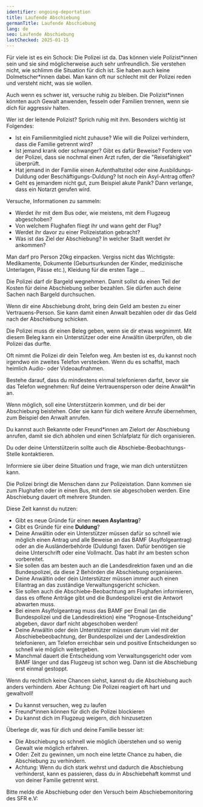 ```yaml
---
identifier: ongoing-deportation
title: Laufende Abschiebung
germanTitle: Laufende Abschiebung
lang: de
seo: Laufende Abschiebung
lastChecked: 2025-01-15
---
```



Für viele ist es ein Schock: Die Polizei ist da. Das können viele Polizist\*innen sein und sie sind möglicherweise auch sehr unfreundlich. Sie verstehen nicht, wie schlimm die Situation für dich ist. Sie haben auch keine Dolmetscher\*innen dabei. Man kann oft nur schlecht mit der Polizei reden und versteht nicht, was sie wollen.

Auch wenn es schwer ist, versuche ruhig zu bleiben. Die Polizist\*innen könnten auch Gewalt anwenden, fesseln oder Familien trennen, wenn sie dich für aggressiv halten.

Wer ist der leitende Polizist? Sprich ruhig mit ihm. Besonders wichtig ist Folgendes:

- Ist ein Familienmitglied nicht zuhause? Wie will die Polizei verhindern, dass die Familie getrennt wird?
- Ist jemand krank oder schwanger? Gibt es dafür Beweise? Fordere von der Polizei, dass sie nochmal einen Arzt rufen, der die "Reisefähigkeit" überprüft.
- Hat jemand in der Familie einen Aufenthaltstitel oder eine Ausbildungs-Duldung oder Beschäftigungs-Duldung? Ist noch ein Asyl-Antrag offen?
- Geht es jemandem nicht gut, zum Beispiel akute Panik? Dann verlange, dass ein Notarzt gerufen wird.

Versuche, Informationen zu sammeln:

- Werdet ihr mit dem Bus oder, wie meistens, mit dem Flugzeug abgeschoben?
- Von welchem Flughafen fliegt ihr und wann geht der Flug?
- Werdet ihr davor zu einer Polizeistation gebracht?
- Was ist das Ziel der Abschiebung? In welcher Stadt werdet ihr ankommen?

Man darf pro Person 20kg einpacken. Vergiss nicht das Wichtigste: Medikamente, Dokumente (Geburtsurkunden der Kinder, medizinische Unterlagen, Pässe etc.), Kleidung für die ersten Tage …

Die Polizei darf dir Bargeld wegnehmen. Damit sollst du einen Teil der Kosten für deine Abschiebung selber bezahlen. Sie dürfen auch deine Sachen nach Bargeld durchsuchen.

Wenn dir eine Abschiebung droht, bring dein Geld am besten zu einer Vertrauens-Person. Sie kann damit einen Anwalt bezahlen oder dir das Geld nach der Abschiebung schicken.

Die Polizei muss dir einen Beleg geben, wenn sie dir etwas wegnimmt. Mit diesem Beleg kann ein Unterstützer oder eine Anwältin überprüfen, ob die Polizei das durfte.

Oft nimmt die Polizei dir dein Telefon weg. Am besten ist es, du kannst noch irgendwo ein zweites Telefon verstecken. Wenn du es schaffst, mach heimlich Audio- oder Videoaufnahmen.

Bestehe darauf, dass du mindestens einmal telefonieren darfst, bevor sie das Telefon wegnehmen:
Ruf deine Vertrauensperson oder deine Anwält\*in an.

Wenn möglich, soll eine Unterstützerin kommen, und dir bei der Abschiebung beistehen. Oder sie kann für dich weitere Anrufe übernehmen, zum Beispiel den Anwalt anrufen.

Du kannst auch Bekannte oder Freund\*innen am Zielort der Abschiebung anrufen, damit sie dich abholen und einen Schlafplatz für dich organisieren.


Du oder deine Unterstützerin sollte auch die <InternalShortLink identifier="contacts">Abschiebe-Beobachtungs-Stelle</InternalShortLink> kontaktieren.

Informiere sie über deine Situation und frage, wie man dich unterstützen kann.

Die Polizei bringt die Menschen dann zur Polizeistation. Dann kommen sie zum Flughafen oder in einen Bus, mit dem sie abgeschoben werden. Eine Abschiebung dauert oft mehrere Stunden.

Diese Zeit kannst du nutzen:

- Gibt es neue Gründe für einen **__neuen Asylantrag__**?
- Gibt es Gründe für eine **__Duldung__**? <InternalShortLink identifier="residence"></InternalShortLink>
- Deine Anwältin oder ein Unterstützer müssen dafür so schnell wie möglich einen Antrag und alle Beweise an das BAMF (Asylfolgeantrag) oder an die Ausländerbehörde (Duldung) faxen. Dafür benötigen sie deine <InternalShortLink identifier="forms">Unterschrift oder eine Vollmacht</InternalShortLink>. Das habt ihr am besten schon <InternalShortLink identifier="prepare-deportation">vorbereitet</InternalShortLink>.
- Sie sollen das am besten auch an die Landesdirektion faxen und an die Bundespolizei, da diese 2 Behörden die Abschiebung organisieren.
- Deine Anwältin oder dein Unterstützer müssen immer auch einen Eilantrag an das zuständige Verwaltungsgericht schicken.
- Sie sollen auch die Abschiebe-Beobachtung am Flughafen informieren, dass es offene Anträge gibt und die Bundespolizei erst die Antwort abwarten muss.
- Bei einem Asylfolgeantrag muss das BAMF per Email (an die Bundespolizei und die Landesdirektion) eine "Prognose-Entscheidung" abgeben, davor darf nicht abgeschoben werden!
- Deine Anwältin oder dein Unterstützer müssen darum viel mit der Abschiebebeobachtung, der Bundespolizei und der Landesdirektion telefonieren, am Telefon erreichbar sein und positive Entscheidungen so schnell wie möglich weitergeben.
- Manchmal dauert die Entscheidung vom Verwaltungsgericht oder vom BAMF länger und das Flugzeug ist schon weg. Dann ist die Abschiebung erst einmal gestoppt.

Wenn du rechtlich keine Chancen siehst, kannst du die Abschiebung auch anders verhindern. Aber Achtung: Die Polizei reagiert oft hart und gewaltvoll!

- Du kannst versuchen, weg zu laufen
- Freund\*innen können für dich die Polizei blockieren
- Du kannst dich im Flugzeug weigern, dich hinzusetzen 

<ExternalShortLink identifier="airplane"></ExternalShortLink>

<ExternalShortLink identifier="noboarderassembly_resistance"></ExternalShortLink>

Überlege dir, was für dich und deine Familie besser ist:

- Die Abschiebung so schnell wie möglich überstehen und so wenig Gewalt wie möglich erfahren.
- Oder: Zeit zu gewinnen, um noch eine letzte Chance zu haben, die Abschiebung zu verhindern.
- Achtung: Wenn du dich stark wehrst und dadurch die Abschiebung verhinderst, kann es passieren, dass du in <InternalShortLink identifier="detention">Abschiebehaft</InternalShortLink> kommst und von deiner Familie getrennt wirst.

Bitte melde die Abschiebung oder den Versuch beim Abschiebemonitoring des SFR e.V:

<Address identifier="sfr_abschiebemonitoring"/>



